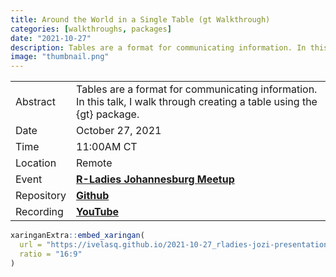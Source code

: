 ```yaml
---
title: Around the World in a Single Table (gt Walkthrough)
categories: [walkthroughs, packages]
date: "2021-10-27"
description: Tables are a format for communicating information. In this talk, I walk through creating a table using the {gt} package.
image: "thumbnail.png"
---
```


|            |                                                                                                                                         |
|------------|-----------------------------------------------------------------------------------------------------------------------------------------|
| Abstract   | Tables are a format for communicating information. In this talk, I walk through creating a table using the {gt} package. |
| Date       | October 27, 2021                                                                                                                        |
| Time       | 11:00AM CT                                                                                                                                 |
| Location   | Remote                                                                                                                                  |
| Event      | [**R-Ladies Johannesburg Meetup**](https://www.meetup.com/rladies-johannesburg/events/281522272/)                                           |
| Repository | [**Github**](https://github.com/ivelasq/2021-10-27_rladies-jozi-presentation)                                                           |
| Recording  | [**YouTube**](https://www.youtube.com/watch?v=12ySKyWwX4Y)                                                                              |

```r
xaringanExtra::embed_xaringan(
  url = "https://ivelasq.github.io/2021-10-27_rladies-jozi-presentation/slides.html#1",
  ratio = "16:9"
)
```